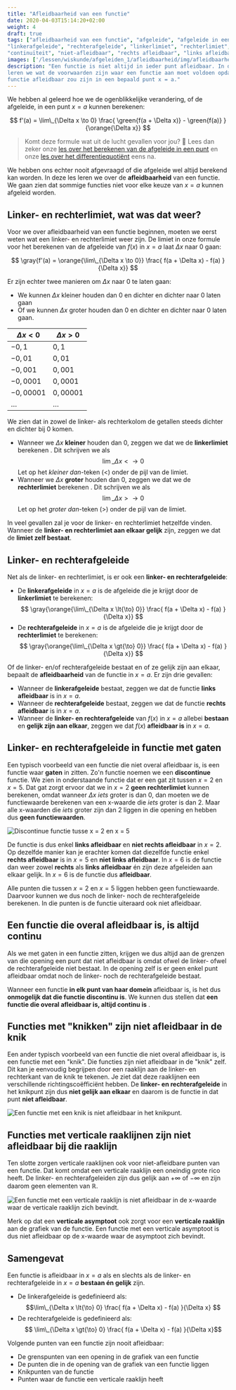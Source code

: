 ```yaml
---
title: "Afleidbaarheid van een functie"
date: 2020-04-03T15:14:20+02:00
weight: 4
draft: true
tags: ["afleidbaarheid van een functie", "afgeleide", "afgeleide in een punt",
"linkerafgeleide", "rechterafgeleide", "linkerlimiet", "rechterlimiet",
"continuïteit", "niet-afleidbaar", "rechts afleidbaar", "links afleidbaar"]
images: ['/lessen/wiskunde/afgeleiden_1/afleidbaarheid/img/afleidbaarheid_discontinu.png', '/lessen/wiskunde/afgeleiden_1/afleidbaarheid/img/afleidbaarheid_knik.png', '/lessen/wiskunde/afgeleiden_1/afleidbaarheid/img/afleidbaarheid_VA.png']
description: "Een functie is niet altijd in ieder punt afleidbaar. In deze les
leren we wat de voorwaarden zijn waar een functie aan moet voldoen opdat de
functie afleidbaar zou zijn in een bepaald punt x = a."
---
```


We hebben al geleerd hoe we de ogenblikkelijke verandering, of de afgeleide, in
een punt $x = a$ kunnen berekenen:

$$ f'(a) = \lim\_{\Delta x \to 0} \frac{ \green{f(a + \Delta x)} - \green{f(a)} }{\orange{\Delta x}} $$

> Komt deze formule wat uit de lucht gevallen voor jou? 🤨 Lees dan zeker onze
> [les over het berekenen van de afgeleide in een punt](afgeleide) en onze
> [les over het differentiequotiënt](differentiequotient) eens na.

We hebben ons echter nooit afgevraagd of die afgeleide wel altijd berekend kan
worden. In deze les leren we over de **afleidbaarheid** van een functie. We
gaan zien dat sommige <Mute text="(meestal vrij exotische)" /> functies niet
voor elke keuze van $x = a$ kunnen afgeleid worden.

## Linker- en rechterlimiet, wat was dat weer?

Voor we over afleidbaarheid van een functie beginnen, moeten we eerst weten wat
een linker- en rechterlimiet weer zijn. De limiet in onze formule voor het
berekenen van de afgeleide van $f(x)$ in $x = a$ laat $\Delta x$ naar $0$ gaan:

$$ \gray{f'(a) = \orange{\lim\_{\Delta x \to 0}} \frac{ f(a + \Delta x) - f(a) }{\Delta x}} $$

Er zijn echter twee manieren om $\Delta x$ naar $0$ te laten gaan:

-   We kunnen $\Delta x$ kleiner houden dan $0$ en dichter en dichter naar $0$
    laten gaan
-   Of we kunnen $\Delta x$ groter houden dan $0$ en dichter en dichter naar $0$
    laten gaan.

| $\Delta x < 0$ | $\Delta x > 0$ |
| -------------- | -------------- |
| $-0{,}1$       | $0{,}1$        |
| $-0{,}01$      | $0{,}01$       |
| $-0{,}001$     | $0{,}001$      |
| $-0{,}0001$    | $0{,}0001$     |
| $-0{,}00001$   | $0{,}00001$    |
| $\ldots$       | $\ldots$       |

We zien dat in zowel de linker- als rechterkolom de getallen steeds dichter en
dichter bij $0$ komen.

-   Wanneer we $\Delta x$ **kleiner** houden dan $0$, zeggen we dat we de
    **linkerlimiet** berekenen <Mute text="(omdat we van links naar $0$ gaan)" />. Dit
    schrijven we als $$\lim\_{\Delta x \lt{\to} 0}$$ Let op het
    _kleiner dan_-teken ($\lt$) onder de pijl van de limiet.
-   Wanneer we $\Delta x$ **groter** houden dan $0$, zeggen we dat we de
    **rechterlimiet** berekenen <Mute text="(omdat we van rechts naar $0$ gaan)" />. Dit
    schrijven we als $$\lim\_{\Delta x \gt{\to} 0}$$ Let op het
    _groter dan_-teken ($\gt$) onder de pijl van de limiet.

In veel gevallen zal je voor de linker- en rechterlimiet hetzelfde vinden.
Wanneer de **linker- en rechterlimiet aan elkaar gelijk** zijn, zeggen we dat
de **limiet zelf bestaat**.

## Linker- en rechterafgeleide

Net als de linker- en rechterlimiet, is er ook een **linker- en
rechterafgeleide**:

-   De **linkerafgeleide** in $x = a$ is de afgeleide die je krijgt door de **linkerlimiet**
    te berekenen: $$ \gray{\orange{\lim\_{\Delta x \lt{\to} 0}} \frac{ f(a + \Delta x) - f(a) }{\Delta x}} $$
-   De **rechterafgeleide** in $x = a$ is de afgeleide die je krijgt door de **rechterlimiet**
    te berekenen: $$ \gray{\orange{\lim\_{\Delta x \gt{\to} 0}} \frac{ f(a + \Delta x) - f(a) }{\Delta x}} $$

Of de linker- en/of rechterafgeleide bestaat en of ze gelijk zijn aan elkaar,
bepaalt de **afleidbaarheid** van de functie in $x = a$. Er zijn drie gevallen:

-   Wanneer de **linkerafgeleide** bestaat, zeggen we dat de functie
    **links afleidbaar** is in $x = a$.
-   Wanneer de **rechterafgeleide** bestaat, zeggen we dat de functie
    **rechts afleidbaar** is in $x = a$.
-   Wanneer de **linker- en rechterafgeleide** van $f(x)$ in $x = a$ allebei
    **bestaan** en **gelijk zijn aan elkaar**, zeggen we dat $f(x)$ **afleidbaar
    is** in $x = a$.

## Linker- en rechterafgeleide in functie met gaten

Een typisch voorbeeld van een functie die niet overal afleidbaar is, is een
functie waar **gaten** in zitten. Zo'n functie noemen we een **discontinue**
functie. We zien in onderstaande functie dat er een gat zit tussen $x = 2$ en
$x = 5$. Dat gat zorgt ervoor dat we in $x = 2$ **geen rechterlimiet** kunnen
berekenen, omdat wanneer $\Delta x$ _iets_ groter is dan $0$, dan moeten we de
functiewaarde berekenen van een x-waarde die _iets_ groter is dan $2$. Maar
alle x-waarden die _iets_ groter zijn dan $2$ <Mute text="(bv. $2{,}1$;
$2{,}01$; $2{,}001$;...)" /> liggen in die opening en hebben dus **geen
functiewaarden**.

![Discontinue functie tusse x = 2 en x = 5](img/afleidbaarheid_discontinu.png)

De functie is dus enkel **links afleidbaar** en **niet rechts afleidbaar** in $x
= 2$. Op dezelfde manier kan je erachter komen dat diezelfde functie enkel
**rechts afleidbaar** is in $x = 5$ en **niet links afleidbaar**. In $x = 6$ is
de functie dan weer zowel **rechts** als **links afleidbaar** én zijn deze
afgeleiden aan elkaar gelijk. In $x = 6$ is de functie dus **afleidbaar**.

Alle punten die tussen $x = 2$ en $x = 5$ liggen hebben geen functiewaarde.
Daarvoor kunnen we dus noch de linker- noch de rechterafgeleide berekenen. In
die punten is de functie uiteraard ook niet afleidbaar.

## Een functie die overal afleidbaar is, is altijd continu

Als we met gaten in een functie zitten, krijgen we dus altijd aan de grenzen
van die opening een punt dat niet afleidbaar is omdat ofwel de linker- ofwel de
rechterafgeleide niet bestaat. In de opening zelf is er geen enkel punt
afleidbaar omdat noch de linker- noch de rechterafgeleide bestaat.

Wanneer een functie **in elk punt van haar domein** afleidbaar is, is het dus
**onmogelijk dat die functie discontinu is**. We kunnen dus stellen dat **een
functie die overal afleidbaar is, altijd continu is** <Mute text="(geen gaten
bevat)" />.

## Functies met "knikken" zijn niet afleidbaar in de knik

Een ander typisch voorbeeld van een functie die niet overal afleidbaar is, is
een functie met een "knik". Die functies zijn niet afleidbaar in de "knik"
zelf. Dit kan je eenvoudig begrijpen door een raaklijn aan de linker- en
rechterkant van de knik te tekenen. Je ziet dat deze raaklijnen een
verschillende richtingscoëfficiënt hebben. De **linker- en rechterafgeleide**
in het knikpunt zijn dus **niet gelijk aan elkaar** en daarom is de functie in
dat punt **niet afleidbaar**.

![Een functie met een knik is niet afleidbaar in het knikpunt.](img/afleidbaarheid_knik.png)

## Functies met verticale raaklijnen zijn niet afleidbaar bij die raaklijn

Ten slotte zorgen verticale raaklijnen ook voor niet-afleidbare punten van een
functie. Dat komt omdat een verticale raaklijn een oneindig grote rico heeft.
De linker- en rechterafgeleiden zijn dus gelijk aan $+\infty$ of $-\infty$ en
zijn daarom geen elementen van $\mathbb{R}$.

![Een functie met een verticale raaklijn is niet afleidbaar in de x-waarde waar de verticale raaklijn zich bevindt.](img/afleidbaarheid_VA.png)

Merk op dat een **verticale asymptoot** ook zorgt voor een **verticale
raaklijn** aan de grafiek van de functie. Een functie met een verticale
asymptoot is dus niet afleidbaar op de x-waarde waar de asymptoot zich bevindt.

## Samengevat

<Attention title="Afleidbaarheid van een functie">


Een functie is afleidbaar in $x = a$ als en slechts als de linker- en
rechterafgeleide in $x = a$ **bestaan én gelijk** zijn.

-   De linkerafgeleide is gedefinieerd als: $$\lim\_{\Delta x
  \lt{\to} 0} \frac{ f(a + \Delta x) - f(a) }{\Delta x} $$
-   De rechterafgeleide is gedefinieerd als: $$ \lim\_{\Delta x
  \gt{\to} 0} \frac{ f(a + \Delta x) - f(a) }{\Delta x}$$

</Attention>

<Attention title="Typische niet-afleidbare punten bij functies">


Volgende punten van een functie zijn nooit afleidbaar:

-   De grenspunten van een opening in de grafiek van een functie
-   De punten die in de opening van de grafiek van een functie liggen
-   Knikpunten van de functie
-   Punten waar de functie een verticale raaklijn heeft

</Attention>
